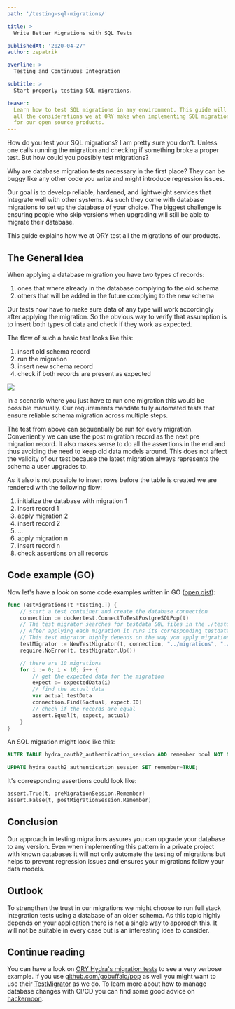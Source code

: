```yaml
---
path: '/testing-sql-migrations/'

title: >
  Write Better Migrations with SQL Tests

publishedAt: '2020-04-27'
author: zepatrik

overline: >
  Testing and Continuous Integration

subtitle: >
  Start properly testing SQL migrations.

teaser:
  Learn how to test SQL migrations in any environment. This guide will point out
  all the considerations we at ORY make when implementing SQL migration tests
  for our open source products.
---
```


How do you test your SQL migrations? I am pretty sure you don't. Unless one
calls running the migration and checking if something broke a proper test. But
how could you possibly test migrations?

Why are database migration tests necessary in the first place? They can be buggy
like any other code you write and might introduce regression issues.

Our goal is to develop reliable, hardened, and lightweight services that
integrate well with other systems. As such they come with database migrations to
set up the database of your choice. The biggest challenge is ensuring people who
skip versions when upgrading will still be able to migrate their database.

This guide explains how we at ORY test all the migrations of our products.

## The General Idea

When applying a database migration you have two types of records:

1. ones that where already in the database complying to the old schema
2. others that will be added in the future complying to the new schema

Our tests now have to make sure data of any type will work accordingly after
applying the migration. So the obvious way to verify that assumption is to
insert both types of data and check if they work as expected.

The flow of such a basic test looks like this:

1. insert old schema record
2. run the migration
3. insert new schema record
4. check if both records are present as expected

[![](https://mermaid.ink/img/eyJjb2RlIjoiZ3JhcGggVEJcbiAgICBEQk8gLS0-fGFwcGx5IG1pZ3JhdGlvbnwgREJOXG4gICAgc3ViZ3JhcGggb2xkIHNjaGVtYVxuICAgIE9SW29sZCBzY2hlbWEgcmVjb3JkXSAtLT58aW5zZXJ0fCBEQk9bKGRhdGFiYXNlKV1cbiAgICBlbmRcbiAgICBzdWJncmFwaCBuZXcgc2NoZW1hXG4gICAgTlJbbmV3IHNjaGVtYSByZWNvcmRdIC0tPnxpbnNlcnR8IERCTlsoZGF0YWJhc2UpXVxuICAgIGVuZFxuIiwibWVybWFpZCI6eyJ0aGVtZSI6ImRlZmF1bHQifX0)](https://mermaid-js.github.io/mermaid-live-editor/#/edit/eyJjb2RlIjoiZ3JhcGggVEJcbiAgICBEQk8gLS0-fGFwcGx5IG1pZ3JhdGlvbnwgREJOXG4gICAgc3ViZ3JhcGggb2xkIHNjaGVtYVxuICAgIE9SW29sZCBzY2hlbWEgcmVjb3JkXSAtLT58aW5zZXJ0fCBEQk9bKGRhdGFiYXNlKV1cbiAgICBlbmRcbiAgICBzdWJncmFwaCBuZXcgc2NoZW1hXG4gICAgTlJbbmV3IHNjaGVtYSByZWNvcmRdIC0tPnxpbnNlcnR8IERCTlsoZGF0YWJhc2UpXVxuICAgIGVuZFxuIiwibWVybWFpZCI6eyJ0aGVtZSI6ImRlZmF1bHQifX0)

In a scenario where you just have to run one migration this would be possible
manually. Our requirements mandate fully automated tests that ensure reliable
schema migration across multiple steps.

The test from above can sequentially be run for every migration. Conveniently we
can use the post migration record as the next pre migration record. It also
makes sense to do all the assertions in the end and thus avoiding the need to
keep old data models around. This does not affect the validity of our test
because the latest migration always represents the schema a user upgrades to.

As it also is not possible to insert rows before the table is created we are
rendered with the following flow:

1. initialize the database with migration 1
1. insert record 1
1. apply migration 2
1. insert record 2
1. ...
1. apply migration n
1. insert record n
1. check assertions on all records

## Code example (GO)

Now let's have a look on some code examples written in GO
([open gist](https://gist.github.com/zepatrik/787ccfd19035e0859225ff79c9643435)):

```go
func TestMigrations(t *testing.T) {
	// start a test container and create the database connection
	connection := dockertest.ConnectToTestPostgreSQLPop(t)
	// The test migrator searches for testdata SQL files in the ./testdata directory.
	// After applying each migration it runs its corresponding testdata file.
	// This test migrator highly depends on the way you apply migrations.
	testMigrator := NewTestMigrator(t, connection, "../migrations", "./testdata")
	require.NoError(t, testMigrator.Up())

	// there are 10 migrations
	for i := 0; i < 10; i++ {
		// get the expected data for the migration
		expect := expectedData(i)
		// find the actual data
		var actual testData
		connection.Find(&actual, expect.ID)
		// check if the records are equal
		assert.Equal(t, expect, actual)
	}
}
```

An SQL migration might look like this:

```sql
ALTER TABLE hydra_oauth2_authentication_session ADD remember bool NOT NULL DEFAULT FALSE;

UPDATE hydra_oauth2_authentication_session SET remember=TRUE;
```

It's corresponding assertions could look like:

```go
assert.True(t, preMigrationSession.Remember)
assert.False(t, postMigrationSession.Remember)
```

## Conclusion

Our approach in testing migrations assures you can upgrade your database to any
version. Even when implementing this pattern in a private project with known
databases it will not only automate the testing of migrations but helps to
prevent regression issues and ensures your migrations follow your data models.

## Outlook

To strengthen the trust in our migrations we might choose to run full stack
integration tests using a database of an older schema. As this topic highly
depends on your application there is not a single way to approach this. It will
not be suitable in every case but is an interesting idea to consider.

## Continue reading

You can have a look on
[ORY Hydra's migration tests](https://github.com/ory/hydra/tree/v1.5.0-beta.1/persistence/sql/migratest)
to see a very verbose example. If you use
[github.com/gobuffalo/pop](https://github.com/gobuffalo/pop) as well you might
want to use their
[TestMigrator](https://github.com/ory/hydra/blob/v1.5.0-beta.1/persistence/sql/migratest/helpers.go)
as we do. To learn more about how to manage database changes with CI/CD you can
find some good advice on
[hackernoon](https://hackernoon.com/database-changes-can-be-scary-how-r1hy2gfe).
